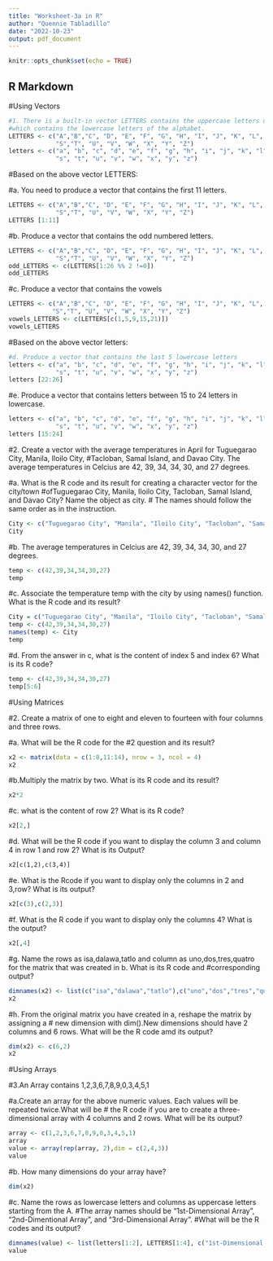 ---
title: "Worksheet-3a in R"
author: "Quennie Tabladillo"
date: "2022-10-23"
output: pdf_document
---

```{r setup, include=FALSE}
knitr::opts_chunk$set(echo = TRUE)
```

## R Markdown

#Using Vectors
```{r 1}
#1. There is a built-in vector LETTERS contains the uppercase letters of the alphabet and letters
#which contains the lowercase letters of the alphabet.
LETTERS <- c("A","B","C", "D", "E", "F", "G", "H", "I", "J", "K", "L", "M", "N", "O", "P", "Q", "R", 
             "S","T", "U", "V", "W", "X", "Y", "Z")
letters <- c("a", "b", "c", "d", "e", "f", "g", "h", "i", "j", "k", "l", "m", "n", "o", "p", "q", "r",
             "s", "t", "u", "v", "w", "x", "y", "z")
```
#Based on the above vector LETTERS:

#a. You need to produce a vector that contains the first 11 letters.
```{r 1a}
LETTERS <- c("A","B","C", "D", "E", "F", "G", "H", "I", "J", "K", "L", "M", "N", "O", "P", "Q", "R",
             "S","T", "U", "V", "W", "X", "Y", "Z")
LETTERS [1:11]
```
#b. Produce a vector that contains the odd numbered letters.
```{r 1b}
LETTERS <- c("A","B","C", "D", "E", "F", "G", "H", "I", "J", "K", "L", "M", "N", "O", "P", "Q", "R", 
             "S","T", "U", "V", "W", "X", "Y", "Z")
odd_LETTERS <- c(LETTERS[1:26 %% 2 !=0])
odd_LETTERS
```
#c. Produce a vector that contains the vowels
```{r 1c}
LETTERS <- c("A","B","C", "D", "E", "F", "G", "H", "I", "J", "K", "L", "M", "N", "O", "P", "Q", "R", 
            "S","T", "U", "V", "W", "X", "Y", "Z")
vowels_LETTERS <- c(LETTERS[c(1,5,9,15,21)])
vowels_LETTERS
```

#Based on the above vector letters:
```{r 1d}
#d. Produce a vector that contains the last 5 lowercase letters
letters <- c("a", "b", "c", "d", "e", "f", "g", "h", "i", "j", "k", "l", "m", "n", "o", "p", "q", "r",
             "s", "t", "u", "v", "w", "x", "y", "z")
letters [22:26]
```
#e. Produce a vector that contains letters between 15 to 24 letters in lowercase.
```{r 1e}
letters <- c("a", "b", "c", "d", "e", "f", "g", "h", "i", "j", "k", "l", "m", "n", "o", "p", "q", "r",
             "s", "t", "u", "v", "w", "x", "y", "z")
letters [15:24]
```

#2. Create a vector with the average temperatures in April for Tuguegarao City, Manila, Iloilo City,
#Tacloban, Samal Island, and Davao City. The average temperatures in Celcius are 42, 39, 34, 34, 30, and 27 degrees.

#a.	What is the R code and its result for creating a character vector for the city/town 
#ofTuguegarao City, Manila, Iloilo City, Tacloban, Samal Island, and Davao City? Name the object as city.
# The names should follow the same order as in the instruction.
```{r 2a}
City <- c("Tuguegarao City", "Manila", "Iloilo City", "Tacloban", "Samal Island", "Davao City")
City
```
#b.	The average temperatures in Celcius are 42, 39, 34, 34, 30, and 27 degrees.
```{r 2b}
temp <- c(42,39,34,34,30,27)
temp
```
#c.	Associate the temperature temp with the city by using names() function. What is the R code and its result?
```{r 2c}
City = c("Tuguegarao City", "Manila", "Iloilo City", "Tacloban", "Samal Island", "Davao City")
temp <- c(42,39,34,34,30,27)
names(temp) <- City
temp
``` 
#d. From the answer in c, what is the content of index 5 and index 6? What is its R code?
```{r 2d}
temp <- c(42,39,34,34,30,27)
temp[5:6]
```

#Using Matrices

#2. Create a matrix of one to eight and eleven to fourteen with four columns and three rows.

#a. What will be the R code for the #2 question and its result?
```{r 2a.1}
x2 <- matrix(data = c(1:8,11:14), nrow = 3, ncol = 4)
x2
```
#b.Multiply the matrix by two. What is its R code and its result?
```{r 2b.1}
x2*2
```
#c. what is the content of row 2? What is its R code?
```{r 2c.1}
x2[2,]
```
#d. What will be the R code if you want to display the column 3 and column 4 in row 1 and row 2? What is its Output?
```{2 2d.1}
x2[c(1,2),c(3,4)]
```
#e. What is the Rcode if you want to display only the columns in 2 and 3,row? What is its output?
```{r 2e}
x2[c(3),c(2,3)]
```
#f. What is the R code if you want to display only the columns 4? What is the output?
```{r 2f}
x2[,4]
```
#g. Name the rows as isa,dalawa,tatlo and column as uno,dos,tres,quatro for the matrix that was created in b. What is its R code and #corresponding output?
```{r 2g}
dimnames(x2) <- list(c("isa","dalawa","tatlo"),c("uno","dos","tres","quatro"))
x2
```
#h. From the original matrix you have created in a, reshape the matrix by assigning a
# new dimension with dim().New dimensions should have 2 columns and 6 rows. What will be the R code amd its output?
```{r 2h}
dim(x2) <- c(6,2)
x2
```
#Using Arrays

#3.An Array contains 1,2,3,6,7,8,9,0,3,4,5,1

#a.Create an array for the above numeric values. Each values will be repeated twice.What will be
# the R code if you are to create a three-dimensional array with 4 columns and 2 rows. What will be its output?
```{r 3a}
array <- c(1,2,3,6,7,8,9,0,3,4,5,1)
array
value <- array(rep(array, 2),dim = c(2,4,3))
value
```
#b. How many dimensions do your array have?
```{r 3b}
dim(x2)
```
#c.	Name the rows as lowercase letters and columns as uppercase letters starting from the A. 
#The array names should be “1st-Dimensional Array”, “2nd-Dimentional Array”, and “3rd-Dimensional Array”. 
#What will be the R codes and its output?
```{r 3c}
dimnames(value) <- list(letters[1:2], LETTERS[1:4], c("1st-Dimensional Array", "2nd-Dimentional Array", "3rd-Dimensional Array"))
value
```
